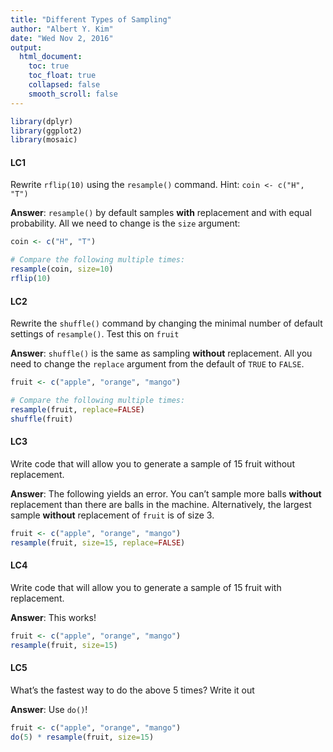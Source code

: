 ```yaml
---
title: "Different Types of Sampling"
author: "Albert Y. Kim"
date: "Wed Nov 2, 2016"
output:
  html_document:
    toc: true
    toc_float: true
    collapsed: false
    smooth_scroll: false
---
```


```r
library(dplyr)
library(ggplot2)
library(mosaic)
```



#### LC1

Rewrite `rflip(10)` using the `resample()` command. Hint: `coin <- c("H", "T")`

**Answer**: `resample()` by default samples **with** replacement and with equal probability. All we need to change
is the `size` argument:

```r
coin <- c("H", "T")

# Compare the following multiple times:
resample(coin, size=10)
rflip(10)
```


#### LC2

Rewrite the `shuffle()` command by changing the minimal number of
default settings of `resample()`. Test this on `fruit`

**Answer**: `shuffle()` is the same as sampling **without** replacement. All you need to
change the `replace` argument from the default of `TRUE` to `FALSE`.

```r
fruit <- c("apple", "orange", "mango")

# Compare the following multiple times:
resample(fruit, replace=FALSE)
shuffle(fruit)
```


#### LC3

Write code that will allow you to generate a sample of 15 fruit
without replacement.

**Answer**: The following yields an error. You can't sample more balls **without**
replacement than there are balls in the machine. Alternatively, the largest
sample **without** replacement of `fruit` is of size 3.

```r
fruit <- c("apple", "orange", "mango")
resample(fruit, size=15, replace=FALSE)
```



#### LC4

Write code that will allow you to generate a sample of 15 fruit
with replacement.

**Answer**: This works!

```r
fruit <- c("apple", "orange", "mango")
resample(fruit, size=15)
```


#### LC5

What's the fastest way to do the above 5 times? Write it out

**Answer**: Use `do()`!

```r
fruit <- c("apple", "orange", "mango")
do(5) * resample(fruit, size=15)
```
